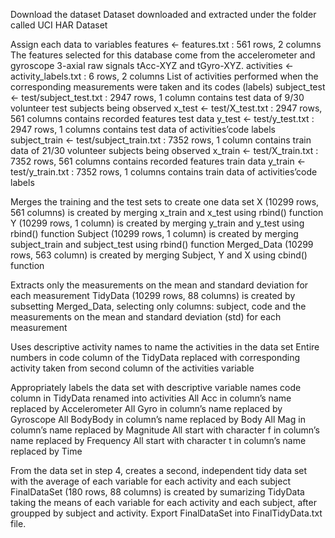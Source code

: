 Download the dataset Dataset downloaded and extracted under the folder called UCI HAR Dataset

Assign each data to variables features <- features.txt : 561 rows, 2 columns The features selected for this database come from the accelerometer and gyroscope 3-axial raw signals tAcc-XYZ and tGyro-XYZ. activities <- activity_labels.txt : 6 rows, 2 columns List of activities performed when the corresponding measurements were taken and its codes (labels) subject_test <- test/subject_test.txt : 2947 rows, 1 column contains test data of 9/30 volunteer test subjects being observed x_test <- test/X_test.txt : 2947 rows, 561 columns contains recorded features test data y_test <- test/y_test.txt : 2947 rows, 1 columns contains test data of activities’code labels subject_train <- test/subject_train.txt : 7352 rows, 1 column contains train data of 21/30 volunteer subjects being observed x_train <- test/X_train.txt : 7352 rows, 561 columns contains recorded features train data y_train <- test/y_train.txt : 7352 rows, 1 columns contains train data of activities’code labels

Merges the training and the test sets to create one data set X (10299 rows, 561 columns) is created by merging x_train and x_test using rbind() function Y (10299 rows, 1 column) is created by merging y_train and y_test using rbind() function Subject (10299 rows, 1 column) is created by merging subject_train and subject_test using rbind() function Merged_Data (10299 rows, 563 column) is created by merging Subject, Y and X using cbind() function

Extracts only the measurements on the mean and standard deviation for each measurement TidyData (10299 rows, 88 columns) is created by subsetting Merged_Data, selecting only columns: subject, code and the measurements on the mean and standard deviation (std) for each measurement

Uses descriptive activity names to name the activities in the data set Entire numbers in code column of the TidyData replaced with corresponding activity taken from second column of the activities variable

Appropriately labels the data set with descriptive variable names code column in TidyData renamed into activities All Acc in column’s name replaced by Accelerometer All Gyro in column’s name replaced by Gyroscope All BodyBody in column’s name replaced by Body All Mag in column’s name replaced by Magnitude All start with character f in column’s name replaced by Frequency All start with character t in column’s name replaced by Time

From the data set in step 4, creates a second, independent tidy data set with the average of each variable for each activity and each subject FinalDataSet (180 rows, 88 columns) is created by sumarizing TidyData taking the means of each variable for each activity and each subject, after groupped by subject and activity. Export FinalDataSet into FinalTidyData.txt file.